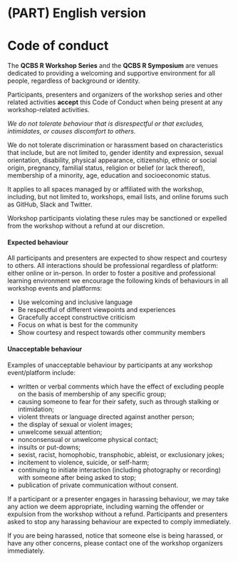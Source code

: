 # (PART) English version {-}

# Code of conduct {#codeofconduct}

The **QCBS R Workshop Series** and the **QCBS R Symposium** are venues dedicated to providing a welcoming and supportive environment for all people, regardless of background or identity.

Participants, presenters and organizers of the workshop series and other related activities **accept** this Code of Conduct when being present at any workshop-related activities.

*We do not tolerate behaviour that is disrespectful or that excludes, intimidates, or causes discomfort to others.*

We do not tolerate discrimination or harassment based on characteristics that include, but are not limited to, gender identity and expression, sexual orientation, disability, physical appearance, citizenship, ethnic or social origin, pregnancy, familial status, religion or belief (or lack thereof), membership of a minority, age, education and socioeconomic status.

It applies to all spaces managed by or affiliated with the workshop, including, but not limited to, workshops, email lists, and online forums such as GitHub, Slack and Twitter.

Workshop participants violating these rules may be sanctioned or expelled from the workshop without a refund at our discretion.

#### Expected behaviour {-}

All participants and presenters are expected to show respect and courtesy to others. All interactions should be professional regardless of platform: either online or in-person. In order to foster a positive and professional learning environment we encourage the following kinds of behaviours in all workshop events and platforms:

* Use welcoming and inclusive language
* Be respectful of different viewpoints and experiences
* Gracefully accept constructive criticism
* Focus on what is best for the community
* Show courtesy and respect towards other community members

#### Unacceptable behaviour {-}

Examples of unacceptable behaviour by participants at any workshop event/platform include:

* written or verbal comments which have the effect of excluding people on the basis of membership of any specific group;
* causing someone to fear for their safety, such as through stalking or intimidation;
* violent threats or language directed against another person;
* the display of sexual or violent images;
* unwelcome sexual attention;
* nonconsensual or unwelcome physical contact;
* insults or put-downs;
* sexist, racist, homophobic, transphobic, ableist, or exclusionary jokes;
* incitement to violence, suicide, or self-harm;
* continuing to initiate interaction (including photography or recording) with someone after being asked to stop;
* publication of private communication without consent.

If a participant or a presenter engages in harassing behaviour, we may take any action we deem appropriate, including warning the offender or expulsion from the workshop without a refund. Participants and presenters asked to stop any harassing behaviour are expected to comply immediately.

If you are being harassed, notice that someone else is being harassed, or have any other concerns, please contact one of the workshop organizers immediately.

